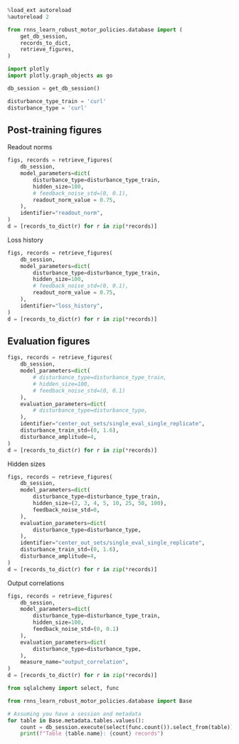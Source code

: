 
```python
%load_ext autoreload
%autoreload 2

from rnns_learn_robust_motor_policies.database import (
    get_db_session,
    records_to_dict,
    retrieve_figures,
)

import plotly 
import plotly.graph_objects as go
```


```python
db_session = get_db_session()
```

```python
disturbance_type_train = 'curl'
disturbance_type = 'curl'
```

## Post-training figures 

Readout norms

```python
figs, records = retrieve_figures(
    db_session,
    model_parameters=dict(
        disturbance_type=disturbance_type_train, 
        hidden_size=100, 
        # feedback_noise_std=(0, 0.1),
        readout_norm_value = 0.75,
    ), 
    identifier="readout_norm", 
)
d = [records_to_dict(r) for r in zip(*records)]
```

Loss history

```python
figs, records = retrieve_figures(
    db_session,
    model_parameters=dict(
        disturbance_type=disturbance_type_train, 
        hidden_size=100, 
        # feedback_noise_std=(0, 0.1),
        readout_norm_value = 0.75,
    ), 
    identifier="loss_history", 
)
d = [records_to_dict(r) for r in zip(*records)]
```

## Evaluation figures

```python
figs, records = retrieve_figures(
    db_session,
    model_parameters=dict(
        # disturbance_type=disturbance_type_train, 
        # hidden_size=100, 
        # feedback_noise_std=(0, 0.1)
    ), 
    evaluation_parameters=dict(
        # disturbance_type=disturbance_type,
    ), 
    identifier="center_out_sets/single_eval_single_replicate", 
    disturbance_train_std=(0, 1.6),
    disturbance_amplitude=4,
)
d = [records_to_dict(r) for r in zip(*records)]
```

Hidden sizes

```python
figs, records = retrieve_figures(
    db_session,
    model_parameters=dict(
        disturbance_type=disturbance_type_train, 
        hidden_size=(2, 3, 4, 5, 10, 25, 50, 100), 
        feedback_noise_std=0,
    ), 
    evaluation_parameters=dict(
        disturbance_type=disturbance_type,
    ), 
    identifier="center_out_sets/single_eval_single_replicate", 
    disturbance_train_std=(0, 1.6),
    disturbance_amplitude=4,
)
d = [records_to_dict(r) for r in zip(*records)]
```



Output correlations

```python
figs, records = retrieve_figures(
    db_session,
    model_parameters=dict(
        disturbance_type=disturbance_type_train, 
        hidden_size=100, 
        feedback_noise_std=(0, 0.1)
    ), 
    evaluation_parameters=dict(
        disturbance_type=disturbance_type,
    ), 
    measure_name="output_correlation",
)
d = [records_to_dict(r) for r in zip(*records)]
```


```python
from sqlalchemy import select, func

from rnns_learn_robust_motor_policies.database import Base

# Assuming you have a session and metadata
for table in Base.metadata.tables.values():
    count = db_session.execute(select(func.count()).select_from(table)).scalar()
    print(f"Table {table.name}: {count} records")
```